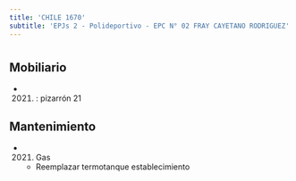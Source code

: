 ```yaml
---
title: 'CHILE 1670'
subtitle: 'EPJs 2 - Polideportivo - EPC N° 02 FRAY CAYETANO RODRIGUEZ'
---
```


#


## Mobiliario

*  (2021) : pizarrón 21 





## Mantenimiento

*  (2021) Gas 
    + Reemplazar termotanque establecimiento



